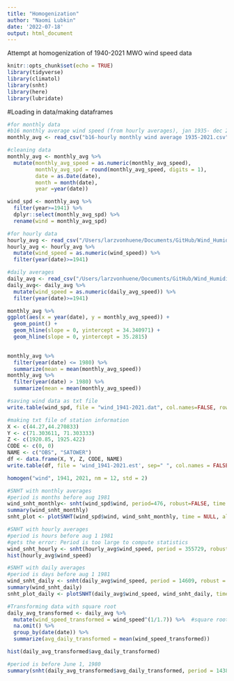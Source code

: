 ```yaml
---
title: "Homogenization"
author: "Naomi Lubkin"
date: '2022-07-18'
output: html_document
---
```

Attempt at homogenization of 1940-2021 MWO wind speed data

```r
knitr::opts_chunk$set(echo = TRUE)
library(tidyverse)
library(climatol)
library(snht)
library(here)
library(lubridate)
```

#Loading in data/making dataframes
```r
#for monthly data
#b16 monthly average wind speed (from hourly averages), jan 1935- dec 2021
monthly_avg <- read_csv("b16-hourly monthly wind average 1935-2021.csv")

#cleaning data
monthly_avg <- monthly_avg %>%
  mutate(monthly_avg_speed = as.numeric(monthly_avg_speed), 
         monthly_avg_spd = round(monthly_avg_speed, digits = 1), 
         date = as.Date(date), 
         month = month(date), 
         year =year(date)) 

wind_spd <- monthly_avg %>%
  filter(year>=1941) %>% 
  dplyr::select(monthly_avg_spd) %>% 
  rename(wind = monthly_avg_spd)

#for hourly data
hourly_avg <- read_csv("/Users/larzvonhuene/Documents/GitHub/Wind_Humidity_Project_2022/Data/b16-hourly wind 1935-2021.csv")
hourly_avg <- hourly_avg %>%
  mutate(wind_speed = as.numeric(wind_speed)) %>%
  filter(year(date)>=1941) 

#daily averages
daily_avg <- read_csv("/Users/larzvonhuene/Documents/GitHub/Wind_Humidity_Project_2022/Data/b16-hourly daily wind average 1935-2021.csv")
daily_avg<- daily_avg %>%
  mutate(wind_speed = as.numeric(daily_avg_speed)) %>%
  filter(year(date)>=1941)
```
```r
monthly_avg %>% 
ggplot(aes(x = year(date), y = monthly_avg_speed)) +
  geom_point() + 
  geom_hline(slope = 0, yintercept = 34.340971) +
  geom_hline(slope = 0, yintercept = 35.2815)
  

monthly_avg %>% 
  filter(year(date) <= 1980) %>% 
  summarize(mean = mean(monthly_avg_speed))
monthly_avg %>% 
  filter(year(date) > 1980) %>% 
  summarize(mean = mean(monthly_avg_speed))

```


```r
#saving wind data as txt file
write.table(wind_spd, file = "wind_1941-2021.dat", col.names=FALSE, row.names = FALSE)

#making txt file of station information 
X <- c(44.27,44.270833)
Y <- c(71.303611, 71.303333)
Z <- c(1920.85, 1925.422)
CODE <- c(0, 0)
NAME <- c("OBS", "SATOWER")
df <- data.frame(X, Y, Z, CODE, NAME)
write.table(df, file = 'wind_1941-2021.est', sep=" ", col.names = FALSE, row.names = FALSE)

homogen("wind", 1941, 2021, nm = 12, std = 2)
```


```r
#SNHT with monthly averages
#period is months before aug 1981
wind_snht_monthly<- snht(wind_spd$wind, period=476, robust=FALSE, time =NULL)
summary(wind_snht_monthly)
snht_plot <- plotSNHT(wind_spd$wind, wind_snht_monthly, time = NULL, alpha = 0.05)

#SNHT with hourly averages 
#period is hours before aug 1 1981
#gets the error: Period is too large to compute statistics
wind_snht_hourly <- snht(hourly_avg$wind_speed, period = 355729, robust = FALSE, time = NULL)
hist(hourly_avg$wind_speed)

#SNHT with daily averages
#period is days before aug 1 1981
wind_snht_daily <- snht(daily_avg$wind_speed, period = 14609, robust = FALSE, time = NULL)
summary(wind_snht_daily)
snht_plot_daily <- plotSNHT(daily_avg$wind_speed, wind_snht_daily, time=NULL, alpha = 0.05)
```

```r
#Transforming data with square root
daily_avg_transformed <- daily_avg %>% 
  mutate(wind_speed_transformed = wind_speed^(1/1.7)) %>%  #square root transformation
  na.omit() %>% 
  group_by(date(date)) %>% 
  summarize(avg_daily_transformed = mean(wind_speed_transformed))

hist(daily_avg_transformed$avg_daily_transformed)

#period is before June 1, 1980
summary(snht(daily_avg_transformed$avg_daily_transformed, period = 14381))

```


